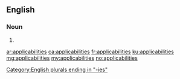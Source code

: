 ==English==

===Noun===
{{head|en|noun plural form}}

# {{plural of|applicability|lang=en}}

[[Category:English plurals ending in "-ies"]]

[[ar:applicabilities]]
[[ca:applicabilities]]
[[fr:applicabilities]]
[[ku:applicabilities]]
[[mg:applicabilities]]
[[my:applicabilities]]
[[no:applicabilities]]